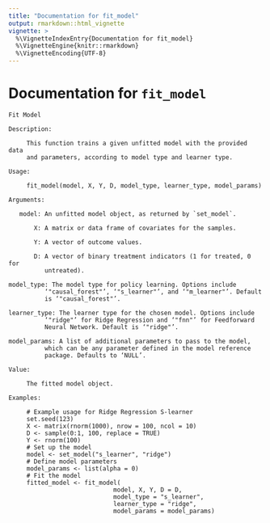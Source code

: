 ```yaml
---
title: "Documentation for fit_model"
output: rmarkdown::html_vignette
vignette: >
  %\VignetteIndexEntry{Documentation for fit_model}
  %\VignetteEngine{knitr::rmarkdown}
  %\VignetteEncoding{UTF-8}
---
```



# Documentation for `fit_model`
```
Fit Model

Description:

     This function trains a given unfitted model with the provided data
     and parameters, according to model type and learner type.

Usage:

     fit_model(model, X, Y, D, model_type, learner_type, model_params)
     
Arguments:

   model: An unfitted model object, as returned by `set_model`.

       X: A matrix or data frame of covariates for the samples.

       Y: A vector of outcome values.

       D: A vector of binary treatment indicators (1 for treated, 0 for
          untreated).

model_type: The model type for policy learning. Options include
          ‘"causal_forest"’, ‘"s_learner"’, and ‘"m_learner"’. Default
          is ‘"causal_forest"’.

learner_type: The learner type for the chosen model. Options include
          ‘"ridge"’ for Ridge Regression and ‘"fnn"’ for Feedforward
          Neural Network. Default is ‘"ridge"’.

model_params: A list of additional parameters to pass to the model,
          which can be any parameter defined in the model reference
          package. Defaults to ‘NULL’.

Value:

     The fitted model object.

Examples:

     # Example usage for Ridge Regression S-learner
     set.seed(123)
     X <- matrix(rnorm(1000), nrow = 100, ncol = 10)
     D <- sample(0:1, 100, replace = TRUE)
     Y <- rnorm(100)
     # Set up the model
     model <- set_model("s_learner", "ridge")
     # Define model parameters
     model_params <- list(alpha = 0)
     # Fit the model
     fitted_model <- fit_model(
                             model, X, Y, D = D,
                             model_type = "s_learner",
                             learner_type = "ridge",
                             model_params = model_params)
     
```
